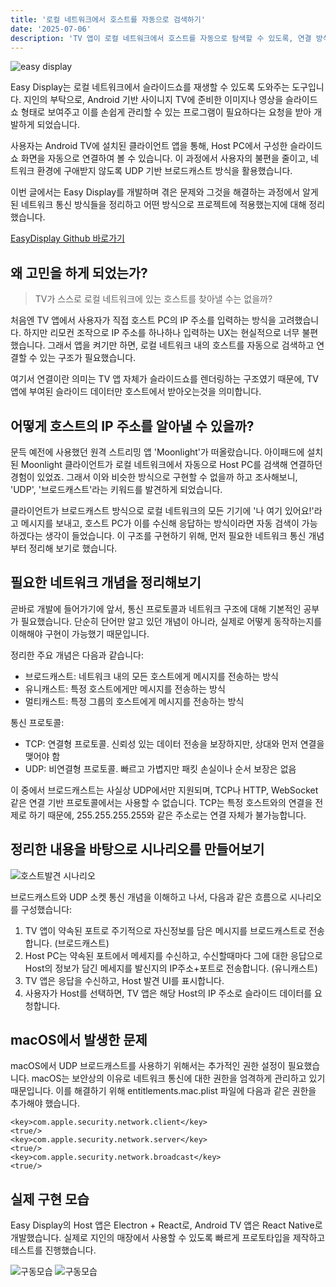 ```yaml
---
title: '로컬 네트워크에서 호스트를 자동으로 검색하기'
date: '2025-07-06'
description: 'TV 앱이 로컬 네트워크에서 호스트를 자동으로 탐색할 수 있도록, 연결 방식부터 통신 흐름까지 직접 설계하고 구현했습니다. 실제 환경에 맞는 시나리오를 구성하고, 단계적으로 문제를 해결해 나간 과정을 기록했습니다.'
---
```


![easy display](/posts/easydisplay-udp/img-1.svg)

Easy Display는 로컬 네트워크에서 슬라이드쇼를 재생할 수 있도록 도와주는 도구입니다. 지인의 부탁으로, Android 기반 사이니지 TV에 준비한 이미지나 영상을 슬라이드쇼 형태로 보여주고 이를 손쉽게 관리할 수 있는 프로그램이 필요하다는 요청을 받아 개발하게 되었습니다.

사용자는 Android TV에 설치된 클라이언트 앱을 통해, Host PC에서 구성한 슬라이드쇼 화면을 자동으로 연결하여 볼 수 있습니다. 이 과정에서 사용자의 불편을 줄이고, 네트워크 환경에 구애받지 않도록 UDP 기반 브로드캐스트 방식을 활용했습니다.

이번 글에서는 Easy Display를 개발하며 겪은 문제와 그것을 해결하는 과정에서 알게 된 네트워크 통신 방식들을 정리하고 어떤 방식으로 프로젝트에 적용했는지에 대해 정리했습니다.

[EasyDisplay Github 바로가기](https://github.com/cksrlcks/easy-display)

## 왜 고민을 하게 되었는가?

> TV가 스스로 로컬 네트워크에 있는 호스트를 찾아낼 수는 없을까?

처음엔 TV 앱에서 사용자가 직접 호스트 PC의 IP 주소를 입력하는 방식을 고려했습니다. 하지만 리모컨 조작으로 IP 주소를 하나하나 입력하는 UX는 현실적으로 너무 불편했습니다. 그래서 앱을 켜기만 하면, 로컬 네트워크 내의 호스트를 자동으로 검색하고 연결할 수 있는 구조가 필요했습니다. 

여기서 연결이란 의미는 TV 앱 자체가 슬라이드쇼를 렌더링하는 구조였기 때문에, TV앱에 부여된 슬라이드 데이터만 호스트에서 받아오는것을 의미합니다.

## 어떻게 호스트의 IP 주소를 알아낼 수 있을까?

문득 예전에 사용했던 원격 스트리밍 앱 'Moonlight'가 떠올랐습니다. 아이패드에 설치된 Moonlight 클라이언트가 로컬 네트워크에서 자동으로 Host PC를 검색해 연결하던 경험이 있었죠. 그래서 이와 비슷한 방식으로 구현할 수 없을까 하고 조사해보니, 'UDP', '브로드캐스트'라는 키워드를 발견하게 되었습니다.

클라이언트가 브로드캐스트 방식으로 로컬 네트워크의 모든 기기에 '나 여기 있어요!'라고 메시지를 보내고, 호스트 PC가 이를 수신해 응답하는 방식이라면 자동 검색이 가능하겠다는 생각이 들었습니다. 이 구조를 구현하기 위해, 먼저 필요한 네트워크 통신 개념부터 정리해 보기로 했습니다.

## 필요한 네트워크 개념을 정리해보기

곧바로 개발에 들어가기에 앞서, 통신 프로토콜과 네트워크 구조에 대해 기본적인 공부가 필요했습니다. 단순히 단어만 알고 있던 개념이 아니라, 실제로 어떻게 동작하는지를 이해해야 구현이 가능했기 때문입니다.

정리한 주요 개념은 다음과 같습니다:

- 브로드캐스트: 네트워크 내의 모든 호스트에게 메시지를 전송하는 방식
- 유니캐스트: 특정 호스트에게만 메시지를 전송하는 방식
- 멀티캐스트: 특정 그룹의 호스트에게 메시지를 전송하는 방식

통신 프로토콜:
- TCP: 연결형 프로토콜. 신뢰성 있는 데이터 전송을 보장하지만, 상대와 먼저 연결을 맺어야 함
- UDP: 비연결형 프로토콜. 빠르고 가볍지만 패킷 손실이나 순서 보장은 없음

이 중에서 브로드캐스트는 사실상 UDP에서만 지원되며, TCP나 HTTP, WebSocket 같은 연결 기반 프로토콜에서는 사용할 수 없습니다. TCP는 특정 호스트와의 연결을 전제로 하기 때문에, 255.255.255.255와 같은 주소로는 연결 자체가 불가능합니다.

## 정리한 내용을 바탕으로 시나리오를 만들어보기

![호스트발견 시나리오](/posts/easydisplay-udp/img-2.svg)

브로드캐스트와 UDP 소켓 통신 개념을 이해하고 나서, 다음과 같은 흐름으로 시나리오를 구성했습니다:

1. TV 앱이 약속된 포트로 주기적으로 자신정보를 담은 메시지를 브로드캐스트로 전송합니다. (브로드캐스트)
2. Host PC는 약속된 포트에서 메세지를 수신하고, 수신할때마다 그에 대한 응답으로 Host의 정보가 담긴 메세지를 발신지의 IP주소+포트로 전송합니다. (유니캐스트)
3. TV 앱은 응답을 수신하고, Host 발견 UI를 표시합니다.
4. 사용자가 Host를 선택하면, TV 앱은 해당 Host의 IP 주소로 슬라이드 데이터를 요청합니다.


## macOS에서 발생한 문제
macOS에서 UDP 브로드캐스트를 사용하기 위해서는 추가적인 권한 설정이 필요했습니다. macOS는 보안상의 이유로 네트워크 통신에 대한 권한을 엄격하게 관리하고 있기 때문입니다. 이를 해결하기 위해 entitlements.mac.plist 파일에 다음과 같은 권한을 추가해야 했습니다.

```
<key>com.apple.security.network.client</key>
<true/>
<key>com.apple.security.network.server</key>
<true/>
<key>com.apple.security.network.broadcast</key>
<true/>
```

## 실제 구현 모습
Easy Display의 Host 앱은 Electron + React로, Android TV 앱은 React Native로 개발했습니다. 실제로 지인의 매장에서 사용할 수 있도록 빠르게 프로토타입을 제작하고 테스트를 진행했습니다.

![구동모습](/posts/easydisplay-udp/mov.webp)
<Youtube src="https://www.youtube.com/embed/s4YC3AGdgTc?si=OPcK8OMx-SP07da5" />
![구동모습](/posts/easydisplay-udp/img-3.png)
